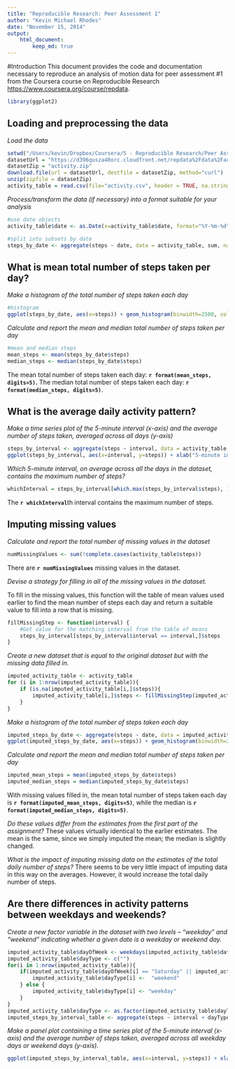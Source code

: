 ```yaml
---
title: "Reproducible Research: Peer Assessment 1"
author: "Kevin Michael Rhodes"
date: "November 15, 2014"
output:
    html_document:
        keep_md: true
---
```

#Introduction
This document provides the code and documentation necessary to reproduce an analysis of motion data for peer assessment #1 from the Coursera course on Reproducible Research <https://www.coursera.org/course/repdata>.

```r
library(ggplot2)
```

## Loading and preprocessing the data

*Load the data*
```r
setwd("/Users/kevin/Dropbox/Coursera/5 - Reproducible Research/Peer Assessment 1/RepData_PeerAssessment1/Data")
datasetUrl = "https://d396qusza40orc.cloudfront.net/repdata%2Fdata%2Factivity.zip"
datasetZip = "activity.zip"
download.file(url = datasetUrl, destfile = datasetZip, method="curl")
unzip(zipfile = datasetZip)
activity_table = read.csv(file="activity.csv", header = TRUE, na.strings="NA", sep=",")
```

*Process/transform the data (if necessary) into a format suitable for your analysis*
```r
#use date objects
activity_table$date <- as.Date(x=activity_table$date, format="%Y-%m-%d")

#split into subsets by date
steps_by_date <- aggregate(steps ~ date, data = activity_table, sum, na.rm = TRUE)
```

## What is mean total number of steps taken per day?

*Make a histogram of the total number of steps taken each day*
```r
#histogram
ggplot(steps_by_date, aes(x=steps)) + geom_histogram(binwidth=2500, colour="black", fill="white") + ggtitle("Steps taken per day")
```

*Calculate and report the mean and median total number of steps taken per day*
```r
#mean and median steps
mean_steps <- mean(steps_by_date$steps)
median_steps <- median(steps_by_date$steps)
```

The mean total number of steps taken each day: **`r format(mean_steps, digits=5)`.**  The median total number of steps taken each day: **`r format(median_steps, digits=5)`**.  

## What is the average daily activity pattern?
*Make a time series plot of the 5-minute interval (x-axis) and the average number of steps taken, averaged across all days (y-axis)*
```r
steps_by_interval <- aggregate(steps ~ interval, data = activity_table, mean, na.rm = TRUE)
ggplot(steps_by_interval, aes(x=interval, y=steps)) + xlab("5-minute interval") + ylab("Mean number of steps taken, across all days") + geom_line() + ggtitle("Steps per interval")
```

*Which 5-minute interval, on average across all the days in the dataset, contains the maximum number of steps?*
```r
whichInterval = steps_by_interval[which.max(steps_by_interval$steps), ]$interval
```

The **`r whichInterval`**th interval contains the maximum number of steps.

## Imputing missing values
*Calculate and report the total number of missing values in the dataset*
```r
numMissingValues <- sum(!complete.cases(activity_table$steps))
```

There are **`r numMissingValues`** missing values in the dataset.

*Devise a strategy for filling in all of the missing values in the dataset.*

To fill in the missing values, this function will the table of mean values used earlier to find the mean number of steps each day and return a suitable value to fill into a row that is missing.
```r
fillMissingStep <- function(interval) {
    #Get value for the matching interval from the table of means
    steps_by_interval[steps_by_interval$interval == interval,]$steps
}
```

*Create a new dataset that is equal to the original dataset but with the missing data filled in.*
```r
imputed_activity_table <- activity_table
for (i in 1:nrow(imputed_activity_table)){
    if (is.na(imputed_activity_table[i,]$steps)){
        imputed_activity_table[i,]$steps <- fillMissingStep(imputed_activity_table[i, ]$interval)
    }
}
```

*Make a histogram of the total number of steps taken each day*
```r
imputed_steps_by_date <- aggregate(steps ~ date, data = imputed_activity_table, sum, na.rm = TRUE)
ggplot(imputed_steps_by_date, aes(x=steps)) + geom_histogram(binwidth=2500, colour="black", fill="white")
```

*Calculate and report the mean and median total number of steps taken per day*
```r
imputed_mean_steps = mean(imputed_steps_by_date$steps)
imputed_median_steps = median(imputed_steps_by_date$steps)
```

With missing values filled in, the mean total number of steps taken each day is **`r format(imputed_mean_steps, digits=5)`**, while the median is **`r format(imputed_median_steps, digits=5)`**.

*Do these values differ from the estimates from the first part of the assignment?*
These values virtually identical to the earlier estimates. The mean is the same, since we simply imputed the mean; the median is slightly changed.

*What is the impact of imputing missing data on the estimates of the total daily number of steps?*
There seems to be very little impact of imputing data in this way on the averages. However, it would increase the total daily number of steps.

## Are there differences in activity patterns between weekdays and weekends?

*Create a new factor variable in the dataset with two levels – “weekday” and “weekend” indicating whether a given date is a weekday or weekend day.*
```r
imputed_activity_table$dayOfWeek <- weekdays(imputed_activity_table$date)
imputed_activity_table$dayType <- c("")
for(i in 1:nrow(imputed_activity_table)){
    if(imputed_activity_table$dayOfWeek[i] == "Saturday" || imputed_activity_table$dayOfWeek[i] == "Sunday"){
        imputed_activity_table$dayType[i] <-  "weekend"
    } else {
        imputed_activity_table$dayType[i] <- "weekday"
    }
}
imputed_activity_table$dayType <- as.factor(imputed_activity_table$dayType)
imputed_steps_by_interval_table <- aggregate(steps ~ interval + dayType, data = imputed_activity_table, mean)
```

*Make a panel plot containing a time series plot of the 5-minute interval (x-axis) and the average number of steps taken, averaged across all weekday days or weekend days (y-axis).*

```r
ggplot(imputed_steps_by_interval_table, aes(x=interval, y=steps)) + xlab("5-minute interval") + ylab("Mean number of steps taken, across all days") + geom_line() + facet_grid(dayType ~ .) + ggtitle("Steps per interval, by weekday/weekend day")
```
